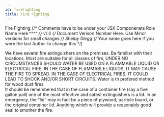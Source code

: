 ```yaml
---
id: firefighting
title: Fire Fighting
---
```


<span class="badge badge--primary">Fire Fighting</span>
{/* Comments have to be under your JSX Componenets
    Role Name Here ^^^^ */}
<span class="badge badge--secondary">v1.0</span>
{/* Document Verison Number Here. Use Minor versions for small changes */}
<span class="badge badge--success">Shelby Glegg</span>
{/* Your name goes here if you were the last Author to change this */}

We have several fire extinguishers on the premises.  Be familiar with their locations.  Most are suitable for all classes of fire,  UNDER NO CIRCUMSTANCES SHOULD WATER BE USED ON A FLAMMABLE LIQUID OR ELECTRICAL FIRE.  IN THE CASE OF FLAMMABLE LIQUIDS, IT MAY CAUSE THE FIRE TO SPREAD.  IN THE CASE OF ELECTRICAL FIRES, IT COULD LEAD TO SHOCK AND/OR SHORT CIRCUITS. Water is th prefered method for wood dust fires  
It should be remembered that in the case of a container fire (say a five gallon pail) one of the most effective and safest extinguishers is a lid.  In an emergency, the “lid” may in fact be a piece of plywood, particle board, or the original container lid.  Anything which will provide a reasonably good seal to smother the fire. 
 
